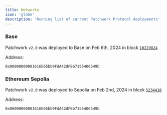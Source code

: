 ```yaml
---
title: Networks
icon: 'globe'
description: 'Running list of current Patchwork Protocol deployments'
---
```


### Base

Patchwork `v2.0` was deployed to Base on Feb 6th, 2024 in block [`10229824`](https://basescan.org/tx/0x828b019b4c3b6c5a1fbfbef8c3e537526f5e7ed8171788b7d6a0329a1a19d87c)

Address:
```
0x00000000001616E65bb9FdA42dFBb7155406549b
```

### Ethereum Sepolia

Patchwork `v2.0` was deployed to Sepolia on Feb 2nd, 2024 in block [`5234410`](https://sepolia.etherscan.io/tx/0x16225532272ca63d3e99d7f05df3f250f3b29b1e2fd2a32d439143fd9d48a767)

Address:
```
0x00000000001616E65bb9FdA42dFBb7155406549b
```
